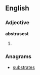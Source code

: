 ==English==

===Adjective===
'''abstrusest'''
# {{context|rare|lang=en}} {{superlative of|abstruse}}

===Anagrams===
* [[substrates#English|substrates]]